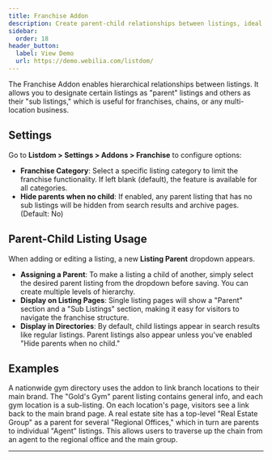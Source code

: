 ```yaml
---
title: Franchise Addon
description: Create parent-child relationships between listings, ideal for franchises or multi-location businesses.
sidebar:
  order: 18
header_button:
  label: View Demo
  url: https://demo.webilia.com/listdom/
---
```


The Franchise Addon <Badge text="Pro" /> enables hierarchical relationships between listings. It allows you to designate certain listings as "parent" listings and others as their "sub listings," which is useful for franchises, chains, or any multi-location business.

## Settings
Go to **Listdom > Settings > Addons > Franchise** to configure options:

- **Franchise Category**: Select a specific listing category to limit the franchise functionality. If left blank (default), the feature is available for all categories.
- **Hide parents when no child**: If enabled, any parent listing that has no sub listings will be hidden from search results and archive pages. (Default: No)

## Parent-Child Listing Usage
When adding or editing a listing, a new **Listing Parent** dropdown appears.

- **Assigning a Parent**: To make a listing a child of another, simply select the desired parent listing from the dropdown before saving. You can create multiple levels of hierarchy.
- **Display on Listing Pages**: Single listing pages will show a "Parent" section and a "Sub Listings" section, making it easy for visitors to navigate the franchise structure.
- **Display in Directories**: By default, child listings appear in search results like regular listings. Parent listings also appear unless you've enabled "Hide parents when no child."

## Examples
<CardGrid>
  <Card title="Franchise Chain Example">
    A nationwide gym directory uses the addon to link branch locations to their main brand. The "Gold's Gym" parent listing contains general info, and each gym location is a sub-listing. On each location's page, visitors see a link back to the main brand page.
  </Card>
  <Card title="Multi-level Organization">
    A real estate site has a top-level "Real Estate Group" as a parent for several "Regional Offices," which in turn are parents to individual "Agent" listings. This allows users to traverse up the chain from an agent to the regional office and the main group.
  </Card>
</CardGrid>

<LinkCard title="Listdom Documentation" href="[https://api.webilia.com/go/listdom-docs/](https://api.webilia.com/go/listdom-docs/)" />

---